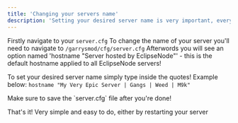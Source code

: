 ```yaml
---
title: 'Changing your servers name'
description: 'Setting your desired server name is very important, everyone looking on the serverlist will see your server by the name you set.'
---
```


Firstly navigate to your `server.cfg`
To change the name of your server you'll need to navigate to `/garrysmod/cfg/server.cfg`
Afterwords you will see an option named 'hostname "Server hosted by EclipseNode"' - this is the default hostname applied to all EclipseNode servers!

To set your desired server name simply type inside the quotes! Example below:
`hostname "My Very Epic Server | Gangs | Weed | M9k"`

<Info>
  Make sure to save the `server.cfg` file after you're done!
</Info>

That's it! Very simple and easy to do, either by restarting your server